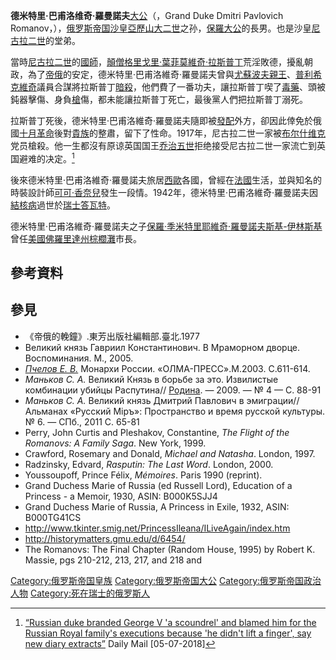 {{Infobox royalty
|image=dmitri pavlovich1.jpg
|caption=德米特里·巴甫洛维奇·羅曼諾夫大公，於1910年
|father=[[保羅·亞歷山德羅維奇|保羅大公]]
|mother=[[希腊和丹麦的亚历山德拉_(1870年－1891年)|希腊和丹麦的亚历山德拉]]
|full name = Dmitri Pavlovich Romanov
|birth_date=1891年9月18日
|birth_place={{flag|Russian Empire}}[[莫斯科|莫斯科]]
|death_date={{death date and age|1942|3|5|1891|9|18}}
|death_place={{SWI}}[[達沃斯|達沃斯]]
|burial_place={{GER}}[[迈瑙岛|迈瑙岛]]
|spouse = 奧黛麗·埃默里
|issue=[[保羅·季米特里耶維奇·羅曼諾夫斯基-伊林斯基|保羅·季米特里耶維奇·羅曼諾夫斯基-伊林斯基]]
| house = [[罗曼诺夫王朝|罗曼诺夫王朝]]
}}
'''德米特里·巴甫洛维奇·羅曼諾夫'''[[大公|大公]]（{{lang-ru|Дмитрий Павлович Романов}}，Grand Duke Dmitri Pavlovich Romanov，{{bd|1891年|9月18日|1942年|3月5日|catIdx=Dmitri}}），[[俄罗斯帝国|俄罗斯帝国]][[沙皇|沙皇]][[亞歷山大二世_(俄國)|亞歷山大二世]]之孙，[[保羅·亞歷山德羅維奇|保羅大公]]的長男。也是沙皇[[尼古拉二世|尼古拉二世]]的堂弟。

當時[[尼古拉二世_(俄罗斯)|尼古拉二世]]的[[國師|國師]]，[[顛僧|顛僧]][[格里戈里·叶菲莫维奇·拉斯普京|格里戈里·葉菲莫維奇·拉斯普丁]]荒淫敗德，擾亂朝政，為了[[帝俄|帝俄]]的安定，德米特里·巴甫洛維奇·羅曼諾夫曾與[[費利克斯·尤蘇波夫|尤蘇波夫]][[親王|親王]]、[[弗拉基米爾·普利希克維奇|普利希克維奇]]議員合謀將拉斯普丁[[暗殺|暗殺]]，他們費了一番功夫，讓拉斯普丁喫了[[毒藥|毒藥]]、頭被鈍器擊傷、身負[[槍|槍]]傷，都未能讓拉斯普丁死亡，最後黨人們把拉斯普丁溺死。

拉斯普丁死後，德米特里·巴甫洛維奇·羅曼諾夫隨即被[[流放|發配]]外方，卻因此倖免於俄國[[十月革命|十月革命]]後對[[貴族|貴族]]的整肅，留下了性命。1917年，尼古拉二世一家被[[布尔什维克|布尔什维克]]党员槍殺。他一生都沒有原谅英国国王[[乔治五世|乔治五世]]拒绝接受尼古拉二世一家流亡到英国避难的决定。<ref>[https://www.dailymail.co.uk/news/article-5921767/Russian-duke-branded-George-V-scoundrel-blamed-Russian-Royal-familys-executions.html “Russian duke branded George V 'a scoundrel' and blamed him for the Russian Royal family's executions because 'he didn't lift a finger', say new diary extracts”] {{Wayback|url=https://www.dailymail.co.uk/news/article-5921767/Russian-duke-branded-George-V-scoundrel-blamed-Russian-Royal-familys-executions.html |date=20190528032455 }} Daily Mail [05-07-2018]</ref>

後來德米特里·巴甫洛維奇·羅曼諾夫旅居[[西歐|西歐]]各國，曾經在[[法國|法國]]生活，並與知名的時裝設計師[[可可·香奈兒|可可·香奈兒]]發生一段情。1942年，德米特里·巴甫洛維奇·羅曼諾夫因[[結核病|結核病]]過世於[[瑞士|瑞士]][[达沃斯|答瓦特]]。

德米特里·巴甫洛維奇·羅曼諾夫之子[[保罗·季米特里耶维奇·罗曼诺夫斯基-伊林斯基|保羅·季米特里耶維奇·羅曼諾夫斯基-伊林斯基]]曾任[[美國|美國]][[佛羅里達州|佛羅里達州]][[棕櫚灘|棕櫚灘]]市長。

==參考資料==
{{reflist}}

== 參見 ==
*《帝俄的輓鐘》.東芳出版社編輯部.臺北.1977
* Великий князь Гавриил Константинович. В Мраморном дворце. Воспоминания. М., 2005. {{ru icon}}
* ''[[Пчелов,_Евгений_Владимирович|Пчелов Е. В.]]'' Монархи России. «ОЛМА-ПРЕСС».М.2003. С.611-614. {{ru icon}}
* ''Маньков С. А.'' Великий Князь в борьбе за это. Извилистые комбинации убийцы Распутина// [[Родина_(журнал)|Родина]]. — 2009. — № 4 — С. 88-91 {{ru icon}}
* ''Маньков С. А.'' Великий князь Дмитрий Павлович в эмиграции//Альманах «Русский Miръ»: Пространство и время русской культуры. № 6. — СПб., 2011 С. 65-81 {{ru icon}}
* Perry, John Curtis and Pleshakov, Constantine, ''The Flight of the Romanovs: A Family Saga''. New York, 1999.
* Crawford, Rosemary and Donald, ''Michael and Natasha''. London, 1997.
* Radzinsky, Edvard, ''Rasputin: The Last Word''. London, 2000.
* Youssoupoff, Prince Félix, ''Mémoires''. Paris 1990 (reprint).
* Grand Duchess Marie of Russia (ed Russell Lord), Education of a Princess - a Memoir, 1930, ASIN: B000K5SJJ4
* Grand Duchess Marie of Russia, A Princess in Exile, 1932, ASIN: B000TG41CS
* http://www.tkinter.smig.net/PrincessIleana/ILiveAgain/index.htm {{Wayback|url=http://www.tkinter.smig.net/PrincessIleana/ILiveAgain/index.htm |date=20131111203324 }}
* http://historymatters.gmu.edu/d/6454/ {{Wayback|url=http://historymatters.gmu.edu/d/6454/ |date=20210126064118 }}
* The Romanovs: The Final Chapter (Random House, 1995) by Robert K. Massie, pgs 210-212, 213,   217, and 218 {{ISBN|0-394-58048-6}} and {{ISBN|0-679-43572-7}}

{{DEFAULTSORT: Dmitri Pavlovich}}
[[Category:俄罗斯帝国皇族|Category:俄罗斯帝国皇族]]
[[Category:俄罗斯帝国大公|Category:俄罗斯帝国大公]]
[[Category:俄罗斯帝国政治人物|Category:俄罗斯帝国政治人物]]
[[Category:死在瑞士的俄罗斯人|Category:死在瑞士的俄罗斯人]]